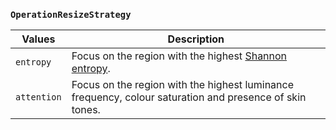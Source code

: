 ### `OperationResizeStrategy`

| Values      | Description                                                                                                             |
| ----------- | ----------------------------------------------------------------------------------------------------------------------- |
| `entropy`   | Focus on the region with the highest [Shannon entropy](https://en.wikipedia.org/wiki/Entropy_%28information_theory%29). |
| `attention` | Focus on the region with the highest luminance frequency, colour saturation and presence of skin tones.                 |
